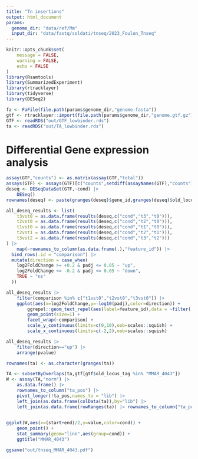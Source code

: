 ```yaml
---
title: "Tn insertions"
output: html_document
params:
  genome_dir: "data/ref/Mm"
  input_dir: "data/fastq/soldati/tnseq/2023_Foulon_Tnseq"
---
```





```r
knitr::opts_chunk$set(
	message = FALSE,
	warning = FALSE,
	echo = FALSE
)
library(Rsamtools)
library(SummarizedExperiment)
library(rtracklayer)
library(tidyverse)
library(DESeq2)
```

```r
fa <- FaFile(file.path(params$genome_dir,"genome.fasta"))
gtf <- rtracklayer::import(file.path(params$genome_dir,"genome.gtf.gz"),genome=seqinfo(fa),feature.type="gene")
GTF <- readRDS("out/GTF_lowbinder.rds")
ta <- readRDS("out/TA_lowbinder.rds")
```


# Differential Gene expression analysis

```r
assay(GTF,"counts") <- as.matrix(assay(GTF,"total"))
assays(GTF) <- assays(GTF)[c("counts",setdiff(assayNames(GTF),"counts"))]
deseq <- DESeqDataSet(GTF,~cond) |>
	DESeq()
rownames(deseq) <- paste(granges(deseq)$gene_id,granges(deseq)$old_locus_tag,granges(deseq)$gene_name,sep=" / ")

all_deseq_results <- list(
	t3vst0 = as.data.frame(results(deseq,c("cond","t3","t0"))),
	t2vst0 = as.data.frame(results(deseq,c("cond","t2","t0"))),
	t1vst0 = as.data.frame(results(deseq,c("cond","t1","t0"))),
	t2vst1 = as.data.frame(results(deseq,c("cond","t2","t1"))),
	t3vst2 = as.data.frame(results(deseq,c("cond","t3","t2")))
) |>
	map(~rownames_to_column(as.data.frame(.),"feature_id")) |>
  bind_rows(.id = "comparison") |>
  mutate(direction = case_when(
    log2FoldChange >= +0.2 & padj <= 0.05 ~ "up",
    log2FoldChange <= -0.2 & padj <= 0.05 ~ "down",
    TRUE ~ "ns"
  ))
```




```r
all_deseq_results |>
	filter(comparison %in% c("t1vst0","t2vst0","t3vst0")) |>
	ggplot(aes(x=log2FoldChange,y=-log10(padj),color=direction)) + 
		ggrepel::geom_text_repel(aes(label=feature_id),data = ~filter(.,direction!="ns"),size=3,max.overlaps = 10) + 
		geom_point(size=1) + 
		facet_wrap(~comparison) + 
		scale_y_continuous(limits=c(0,10),oob=scales::squish) +
		scale_x_continuous(limits=c(-2,2),oob=scales::squish)
```

```r
all_deseq_results |>
	filter(direction=="up") |>
	arrange(pvalue)
```

```r
rownames(ta) <- as.character(granges(ta))

TA <- subsetByOverlaps(ta,gtf[gtf$old_locus_tag %in% "MMAR_4043"])
W <- assay(TA,"norm") |>
	as.data.frame() |>
	rownames_to_column("ta_pos") |>
	pivot_longer(!ta_pos,names_to = "lib") |>
	left_join(as.data.frame(colData(ta)),by="lib") |>
	left_join(as.data.frame(rowRanges(ta)) |> rownames_to_column("ta_pos") |> select(!width),by="ta_pos")

	
ggplot(W,aes(x=(start+end)/2,y=value,color=cond)) + 
	geom_point() + 
	stat_summary(geom="line",aes(group=cond)) + 
	ggtitle("MMAR_4043")

ggsave("out/tnseq_MMAR_4043.pdf")
```


